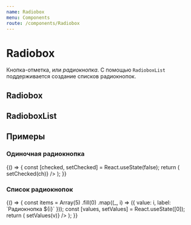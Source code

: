 ```yaml
---
name: Radiobox
menu: Components
route: /components/Radiobox
---
```





<TypoSelect />
<ThemeSelect />

# Radiobox
Кнопка-отметка, или *радиокнопка*. С помощью ``RadioboxList`` поддерживается создание списков радиокнопок.

## Radiobox
<Props of={Radiobox} />

## RadioboxList
<Props of={RadioboxList} />

## Примеры

### Одиночная радиокнопка
<Playground>
    {() => {
        const [checked, setChecked] = React.useState(false);
        return (
            <ThemeBackground>
                <Radiobox value={0} label="Одиночная радиокнопка" checked={checked} onChange={(ch) => setChecked(ch)} />
            </ThemeBackground>
        );
    }}
</Playground>

### Список радиокнопок
<Playground>
    {() => {
        const items = Array(5)
            .fill(0)
            .map((_, i) => ({ value: i, label: `Радиокнопка ${i}` }));
        const [values, setValues] = React.useState([0]);
        return (
            <ThemeBackground>
                <RadioboxList values={values} items={items} onChange={(v) => setValues(v)} />
            </ThemeBackground>
        );
    }}
</Playground>
